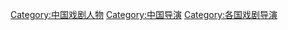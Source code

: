 [[Category:中国戏剧人物|Category:中国戏剧人物]]
[[Category:中国导演|Category:中国导演]]
[[Category:各国戏剧导演|Category:各国戏剧导演]]